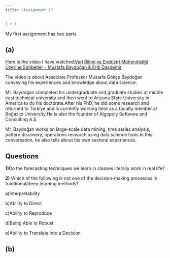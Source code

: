 ```yaml
---
title: "Assignment 1"
---
```


```r
1 + 1
```

My first assignment has two parts.

## (a)

Here is the video I have watched:[Veri Bilimi ve Endüstri Mühendisliği Üzerine Sohbetler - Mustafa Baydoğan & Erdi Daşdemir](https://www.youtube.com/watch?v=1Mvkn71dhaA&t)

The video is about Associate Professor Mustafa Gökçe Baydoğan conveying his experiences and knowledge about data science.

Mr. Baydoğan completed his undergraduate and graduate studies at middle east technical university and then went to Arizona State University in America to do his doctorate.After his PhD, he did some research and returned to Türkiye and is currently working here as a faculty member at Boğaziçi University.He is also the founder of Algopoly Software and Consulting A.Ş.

Mr. Baydoğan works on large-scale data mining, time series analysis, pattern discovery, operations research using data science tools.In this conversation, he also tells about his own sectoral experiences.

## **Questions**

**1)**Do the forecasting techniques we learn in classes literally work in real life?

**2)** Which of the following is not one of the decision-making processes in traditional/deep learning methods?

a)Interpretability

b)Ability to Direct

c)Ability to Reproduce

d)Being Able to Robust

e)Ability to Translate into a Decision

## (b)
